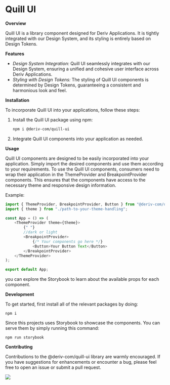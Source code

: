 
<Meta title="Introduction" />

# Quill UI

**Overview**

Quill UI is a library component designed for Deriv Applications. It is tightly integrated with our Design System, and its styling is entirely based on Design Tokens.

**Features**

-   _Design System Integration:_ Quill UI seamlessly integrates with our Design System, ensuring a unified and cohesive user interface across Deriv Applications.
-   _Styling with Design Tokens:_ The styling of Quill UI components is determined by Design Tokens, guaranteeing a consistent and harmonious look and feel.

**Installation**

To incorporate Quill UI into your applications, follow these steps:

1. Install the Quill UI package using npm:

    ```bash
    npm i @deriv-com/quill-ui
    ```

2. Integrate Quill UI components into your application as needed.

**Usage**

Quill UI components are designed to be easily incorporated into your application. Simply import the desired components and use them according to your requirements. To use the Quill UI components, consumers need to wrap their application in the ThemeProvider and BreakpointProvider components. This ensures that the components have access to the necessary theme and responsive design information.

Example:

```javascript
import { ThemeProvider, BreakpointProvider, Button } from "@deriv-com/quill-ui";
import { theme } from "./path-to-your-theme-handling";

const App = () => (
    <ThemeProvider theme={theme}>
        {" "}
        //dark or light
        <BreakpointProvider>
            {/* Your components go here */}
            <Button>Your Button Text</Button>
        </BreakpointProvider>
    </ThemeProvider>
);

export default App;
```

you can explore the Storybook to learn about the available props for each component.

**Development**

To get started, first install all of the relevant packages by doing:

```
npm i
```

Since this projects uses Storybook to showcase the components. You can serve them by simply running this command:

```
npm run storybook
```

**Contributing**

Contributions to the @deriv-com/quill-ui library are warmly encouraged. If you have suggestions for enhancements or encounter a bug, please feel free to open an issue or submit a pull request.

<a height="15" href="https://github.com/deriv-com/quill-ui">
    <img src="https://contrib.rocks/image?repo=deriv-com/quill-ui&anon=0&columns=20" />
</a>
